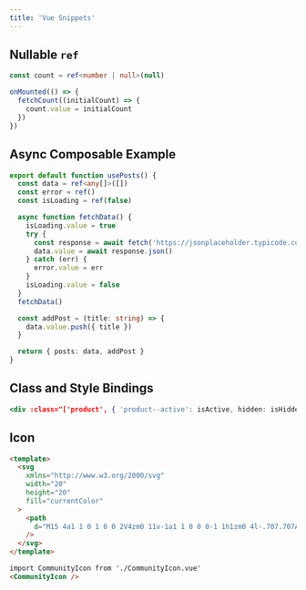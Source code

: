 ```yaml
---
title: 'Vue Snippets'
---
```


## Nullable `ref`

```ts
const count = ref<number | null>(null)

onMounted(() => {
  fetchCount((initialCount) => {
    count.value = initialCount
  })
})
```

## Async Composable Example

```ts title='usePosts.ts'
export default function usePosts() {
  const data = ref<any[]>([])
  const error = ref()
  const isLoading = ref(false)

  async function fetchData() {
    isLoading.value = true
    try {
      const response = await fetch('https://jsonplaceholder.typicode.com/posts')
      data.value = await response.json()
    } catch (err) {
      error.value = err
    }
    isLoading.value = false
  }
  fetchData()

  const addPost = (title: string) => {
    data.value.push({ title })
  }

  return { posts: data, addPost }
}
```

## Class and Style Bindings

```jsx
<div :class="['product', { 'product--active': isActive, hidden: isHidden }]" />
```

## Icon

```html title='CommunityIcon.vue'
<template>
  <svg
    xmlns="http://www.w3.org/2000/svg"
    width="20"
    height="20"
    fill="currentColor"
  >
    <path
      d="M15 4a1 1 0 1 0 0 2V4zm0 11v-1a1 1 0 0 0-1 1h1zm0 4l-.707.707A1 1 0 0 0 16 19h-1zm-4-4l.707-.707A1 1 0 0 0 11 14v1zm-4.707-1.293a1 1 0 0 0-1.414 1.414l1.414-1.414zm-.707.707l-.707-.707.707.707zM9 11v-1a1 1 0 0 0-.707.293L9 11zm-4 0h1a1 1 0 0 0-1-1v1zm0 4H4a1 1 0 0 0 1.707.707L5 15zm10-9h2V4h-2v2zm2 0a1 1 0 0 1 1 1h2a3 3 0 0 0-3-3v2zm1 1v6h2V7h-2zm0 6a1 1 0 0 1-1 1v2a3 3 0 0 0 3-3h-2zm-1 1h-2v2h2v-2zm-3 1v4h2v-4h-2zm1.707 3.293l-4-4-1.414 1.414 4 4 1.414-1.414zM11 14H7v2h4v-2zm-4 0c-.276 0-.525-.111-.707-.293l-1.414 1.414C5.42 15.663 6.172 16 7 16v-2zm-.707 1.121l3.414-3.414-1.414-1.414-3.414 3.414 1.414 1.414zM9 12h4v-2H9v2zm4 0a3 3 0 0 0 3-3h-2a1 1 0 0 1-1 1v2zm3-3V3h-2v6h2zm0-6a3 3 0 0 0-3-3v2a1 1 0 0 1 1 1h2zm-3-3H3v2h10V0zM3 0a3 3 0 0 0-3 3h2a1 1 0 0 1 1-1V0zM0 3v6h2V3H0zm0 6a3 3 0 0 0 3 3v-2a1 1 0 0 1-1-1H0zm3 3h2v-2H3v2zm1-1v4h2v-4H4zm1.707 4.707l.586-.586-1.414-1.414-.586.586 1.414 1.414z"
    />
  </svg>
</template>

import CommunityIcon from './CommunityIcon.vue'
<CommunityIcon />
```
